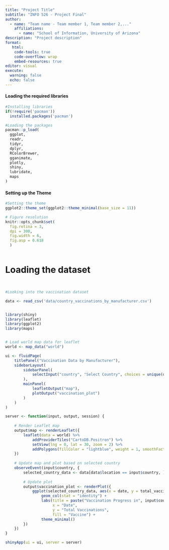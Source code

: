 ```yaml
---
title: "Project Title"
subtitle: "INFO 526 - Project Final"
author: 
  - name: "Team name - Team member 1, Team member 2,..."
    affiliations:
      - name: "School of Information, University of Arizona"
description: "Project description"
format:
   html:
    code-tools: true
    code-overflow: wrap
    embed-resources: true
editor: visual
execute:
  warning: false
  echo: false
---
```


#### Loading the required libraries

```r

#Installing libraries
if(!require('pacman'))
  installed.packages('pacman')

#Loading the packages
pacman::p_load(
  ggplot,
  readr,
  tidyr,
  dplyr,
  RColorBrewer,
  gganimate,
  plotly,
  shiny,
  lubridate,
  maps
)

```

#### Setting up the Theme

```r

#Setting the theme 
ggplot2::theme_set(ggplot2::theme_minimal(base_size = 11))

# Figure resolution
knitr::opts_chunk$set(
  fig.retina = 3, 
  dpi = 300, 
  fig.width = 6, 
  fig.asp = 0.618 
  )



```

# Loading the dataset

```{}
```

```{}
```

```r

#Looking into the vaccination dataset

data <- read_csv('data/country_vaccinations_by_manufacturer.csv')


```

```{}
```

```r
library(shiny)
library(leaflet)
library(ggplot2)
library(maps)


# Load world map data for leaflet
world <- map_data("world")

ui <- fluidPage(
    titlePanel("Vaccination Data by Manufacturer"),
    sidebarLayout(
        sidebarPanel(
            selectInput("country", "Select Country", choices = unique(data$location))
        ),
        mainPanel(
            leafletOutput("map"),
            plotOutput("vaccination_plot")
        )
    )
)

server <- function(input, output, session) {
    
    # Render Leaflet map
    output$map <- renderLeaflet({
        leaflet(data = world) %>%
            addProviderTiles("CartoDB.Positron") %>%
            setView(lng = 0, lat = 30, zoom = 2) %>%
            addPolygons(fillColor = "lightblue", weight = 1, smoothFactor = 0.5, fillOpacity = 0.8)
    })
    
    # Update map and plot based on selected country
    observeEvent(input$country, {
        selected_country_data <- data[data$location == input$country, ]
        
        # Update plot
        output$vaccination_plot <- renderPlot({
            ggplot(selected_country_data, aes(x = date, y = total_vaccinations, fill = vaccine)) +
                geom_col(stat = "identity") +
                labs(title = paste("Vaccination Progress in", input$country),
                     x = "Date",
                     y = "Total Vaccinations",
                     fill = "Vaccine") +
                theme_minimal()
        })
    })
}

shinyApp(ui = ui, server = server)


```
